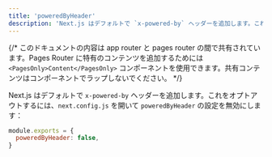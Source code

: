 ```yaml
---
title: 'poweredByHeader'
description: 'Next.js はデフォルトで `x-powered-by` ヘッダーを追加します。これをオプトアウトする方法をここで学びましょう。'
---
```


{/* このドキュメントの内容は app router と pages router の間で共有されています。Pages Router に特有のコンテンツを追加するためには `<PagesOnly>Content</PagesOnly>` コンポーネントを使用できます。共有コンテンツはコンポーネントでラップしないでください。 */}

Next.js はデフォルトで `x-powered-by` ヘッダーを追加します。これをオプトアウトするには、`next.config.js` を開いて `poweredByHeader` の設定を無効にします：

```js title="next.config.js"
module.exports = {
  poweredByHeader: false,
}
```
